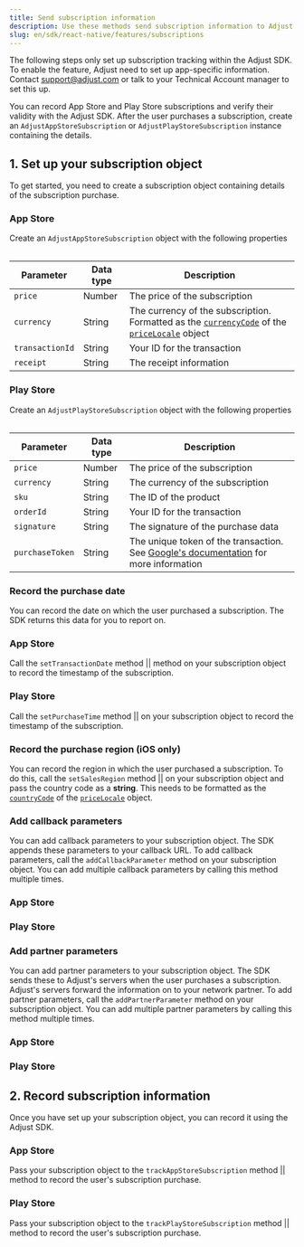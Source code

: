 ```yaml
---
title: Send subscription information
description: Use these methods send subscription information to Adjust.
slug: en/sdk/react-native/features/subscriptions
---
```



<Callout type="important">

The following steps only set up subscription tracking within the Adjust SDK. To enable the feature, Adjust need to set up app-specific information. Contact support@adjust.com or talk to your Technical Account manager to set this up.

</Callout>

You can record App Store and Play Store subscriptions and verify their validity with the Adjust SDK. After the user purchases a subscription, create an `AdjustAppStoreSubscription` or `AdjustPlayStoreSubscription` instance containing the details.

## 1. Set up your subscription object

To get started, you need to create a subscription object containing details of the subscription purchase.

<Tabs>
<Tab sync="appstore" icon="PlatformIos">

### App Store

Create an `AdjustAppStoreSubscription` object with the following properties

<Table height="full-height">

| Parameter       | Data type | Description                                                                                                                                                                                                                                                                                         |
| --------------- | --------- | --------------------------------------------------------------------------------------------------------------------------------------------------------------------------------------------------------------------------------------------------------------------------------------------------- |
| `price`         | Number    | The price of the subscription                                                                                                                                                                                                                                                                       |
| `currency`      | String    | The currency of the subscription. Formatted as the [`currencyCode`](https://developer.apple.com/documentation/foundation/nslocale/1642836-currencycode?language=objc) of the [`priceLocale`](https://developer.apple.com/documentation/storekit/skproduct/1506145-pricelocale?language=objc) object |
| `transactionId` | String    | Your ID for the transaction                                                                                                                                                                                                                                                                         |
| `receipt`       | String    | The receipt information                                                                                                                                                                                                                                                                             |

</Table>

<AdjustAppStoreSubscription />

</Tab>
<Tab sync="playstore" icon="PlatformGooglePlay">

### Play Store

Create an `AdjustPlayStoreSubscription` object with the following properties

<Table height="full-height">

| Parameter       | Data type | Description                                                                                                                                                                                 |
| --------------- | --------- | ------------------------------------------------------------------------------------------------------------------------------------------------------------------------------------------- |
| `price`         | Number    | The price of the subscription                                                                                                                                                               |
| `currency`      | String    | The currency of the subscription                                                                                                                                                            |
| `sku`           | String    | The ID of the product                                                                                                                                                                       |
| `orderId`       | String    | Your ID for the transaction                                                                                                                                                                 |
| `signature`     | String    | The signature of the purchase data                                                                                                                                                          |
| `purchaseToken` | String    | The unique token of the transaction. See [Google's documentation](<https://developer.android.com/reference/com/android/billingclient/api/Purchase#getPurchaseToken()>) for more information |

</Table>

<AdjustPlayStoreSubscription />

</Tab>
</Tabs>

### Record the purchase date

You can record the date on which the user purchased a subscription. The SDK returns this data for you to report on.

<Tabs>
<Tab sync="appstore" icon="PlatformIos">

### App Store

Call the <Tooltip>`setTransactionDate` method || <SetTransactionDateSig /></Tooltip> method on your subscription object to record the timestamp of the subscription.

<SetTransactionDate />

</Tab>
<Tab sync="playstore" icon="PlatformGooglePlay">

### Play Store

Call the <Tooltip>`setPurchaseTime` method || <SetPurchaseTimeSig /></Tooltip> on your subscription object to record the timestamp of the subscription.

<SetPurchaseTime />

</Tab>
</Tabs>

### Record the purchase region (iOS only)

You can record the region in which the user purchased a subscription. To do this, call the <Tooltip>`setSalesRegion` method || <SetSalesRegionSig /></Tooltip> on your subscription object and pass the country code as a **string**. This needs to be formatted as the [`countryCode`](https://developer.apple.com/documentation/foundation/nslocale/1643060-countrycode?language=swift) of the [`priceLocale`](https://developer.apple.com/documentation/storekit/skproduct/1506145-pricelocale?language=swift) object.

<SetSalesRegion />

### Add callback parameters

You can add callback parameters to your subscription object. The SDK appends these parameters to your callback URL. To add callback parameters, call the `addCallbackParameter` method on your subscription object. You can add multiple callback parameters by calling this method multiple times.

<Tabs>
<Tab sync="appstore" icon="PlatformIos">

### App Store

<AddCallbackParameterAppStore />

</Tab>
<Tab sync="playstore" icon="PlatformGooglePlay">

### Play Store

<AddCallbackParameterPlayStore />

</Tab>
</Tabs>

### Add partner parameters

You can add partner parameters to your subscription object. The SDK sends these to Adjust's servers when the user purchases a subscription. Adjust's servers forward the information on to your network partner. To add partner parameters, call the `addPartnerParameter` method on your subscription object. You can add multiple partner parameters by calling this method multiple times.

<Tabs>
<Tab sync="appstore" icon="PlatformIos">

### App Store

<AddPartnerParameterAppStore />

</Tab>
<Tab sync="playstore" icon="PlatformGooglePlay">

### Play Store

<AddPartnerParameterPlayStore />

</Tab>
</Tabs>

## 2. Record subscription information

Once you have set up your subscription object, you can record it using the Adjust SDK.

<Tabs>
<Tab sync="appstore" icon="PlatformIos">

### App Store

Pass your subscription object to the <Tooltip>`trackAppStoreSubscription` method || <TrackAppStoreSubscriptionSig /></Tooltip> method to record the user's subscription purchase.

<TrackAppStoreSubscription />

</Tab>
<Tab sync="playstore" icon="PlatformGooglePlay">

### Play Store

Pass your subscription object to the <Tooltip>`trackPlayStoreSubscription` method || <TrackPlayStoreSubscriptionSig /></Tooltip> method to record the user's subscription purchase.

<TrackPlayStoreSubscription />

</Tab>
</Tabs>
